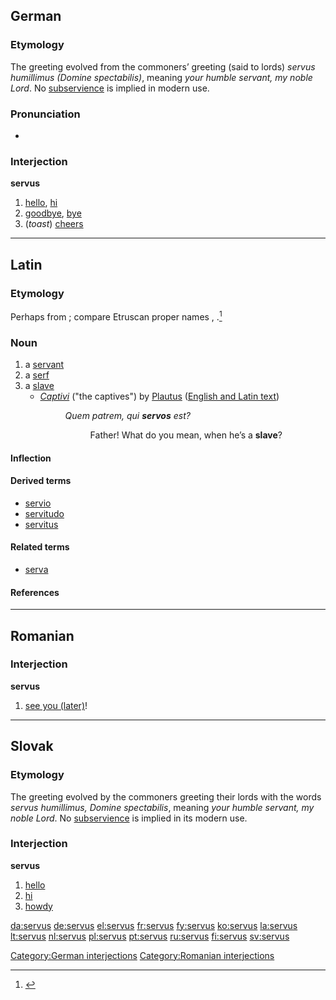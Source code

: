 ==German==

===Etymology===
The greeting evolved from the commoners’ greeting (said to lords) ''servus humillimus (Domine spectabilis)'', meaning ''your humble servant, my noble Lord''. No [[subservience]] is implied in modern use.

===Pronunciation===
* {{IPA|/ˈzɛrvus/|lang=de}}

===Interjection===
'''servus'''

# [[hello]], [[hi]]
# [[goodbye]], [[bye]]
# (''toast'') [[cheers]]

[[Category:German interjections]]

----

==Latin==
===Etymology===
Perhaps from {{etyl|ett|la}}; compare Etruscan proper names {{term|Servi|lang=ett}}, {{term|Serve|lang=ett}}.<ref>{{R:Online Etymology Dictionary|serve}}</ref>

===Noun===
{{la-noun|servus|servi#Latin|servī|m|second}}

# a [[servant]]
# a [[serf]]
# a [[slave]]
#* ''[[w:en:Captivi|Captivi]]'' ("the captives") by [[w:en:Plautus|Plautus]] ([http://www.ihaystack.com/authors/m/plautus_titus_maccius/00016564_amphitryo_asinaria_aulularia_bacchides_captivi_amphi/00016564_englishlatin_utf8_p043.htm English and Latin text])
#*: ''Quem patrem, qui '''servos''' est?''
#*:: Father! What do you mean, when he’s a '''slave'''?

====Inflection====
{{ladecl2}}
{{la-decl-2nd|serv}}

====Derived terms====
* [[servio]]
* [[servitudo]]
* [[servitus]]

====Related terms====
* [[serva]]

====References====
<references/>

----

==Romanian==

===Interjection===
'''servus'''

# {{informal|in Transylvania and Northern Moldova|lang=ro}} [[see you later|see you (later)]]!

[[Category:Romanian interjections]]

----

==Slovak==

===Etymology===
The greeting evolved by the commoners greeting their lords with the words ''servus humillimus, Domine spectabilis'', meaning ''your humble servant, my noble Lord''. No [[subservience]] is implied in its modern use.

===Interjection===
'''servus'''

# [[hello]]
# [[hi]]
# [[howdy]]

[[da:servus]]
[[de:servus]]
[[el:servus]]
[[fr:servus]]
[[fy:servus]]
[[ko:servus]]
[[la:servus]]
[[lt:servus]]
[[nl:servus]]
[[pl:servus]]
[[pt:servus]]
[[ru:servus]]
[[fi:servus]]
[[sv:servus]]